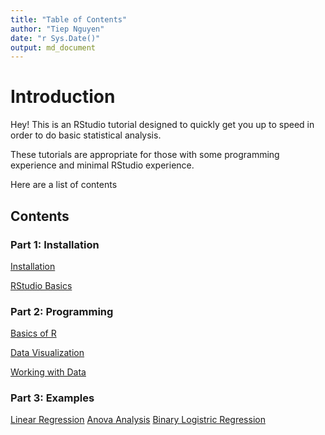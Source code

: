 ```yaml
---
title: "Table of Contents"
author: "Tiep Nguyen"
date: "r Sys.Date()"
output: md_document
---
```


# Introduction

Hey! This is an RStudio tutorial designed to quickly get you up to speed in order to do basic statistical analysis.

These tutorials are appropriate for those with some programming experience and minimal RStudio experience.

Here are a list of contents

## Contents

### Part 1: Installation

[Installation](\Part 1 Installation\Installation.md)

[RStudio Basics](\Part 2 Installation\RStudio Basics.md)

### Part 2: Programming

[Basics of R](\Part 2 Programming\Basics-of-R.md)

[Data Visualization](\Part 2 Programming\Data Visualization.md)

[Working with Data](\Part 2 Programming\Working with Data.md)

### Part 3: Examples

[Linear Regression](\Examples\Regression\Housing-Regression.md)
[Anova Analysis](\Examples\Anova Analysis\ANOVA.md)
[Binary Logistric Regression](\Examples\Generalized Linear Models\Binary-Logistic-Regression.md)
